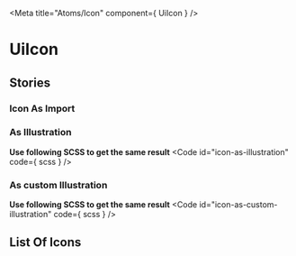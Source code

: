 
<Meta
  title="Atoms/Icon"
  component={ UiIcon }
/>

# UiIcon
<Canvas>
  <Story id="atoms-icon--icon-as-name"/>
</Canvas>
<ArgsTable />

## Stories
### Icon As Import
<Canvas>
  <Story id="atoms-icon--icon-as-import"/>
</Canvas>

### As Illustration
<Canvas>
  <Story id="atoms-icon--icon-as-illustration"/>
</Canvas>

**Use following SCSS to get the same result**
<Code
  id="icon-as-illustration"
  code={ scss }
/>

### As custom Illustration
<Canvas>
  <Story id="atoms-icon--icon-as-custom-illustration"/>
</Canvas>

**Use following SCSS to get the same result**
<Code
  id="icon-as-custom-illustration"
  code={ scss }
/>

## List Of Icons
<Canvas>
  <Story id="atoms-icon--list-of-icons"/>
</Canvas>
